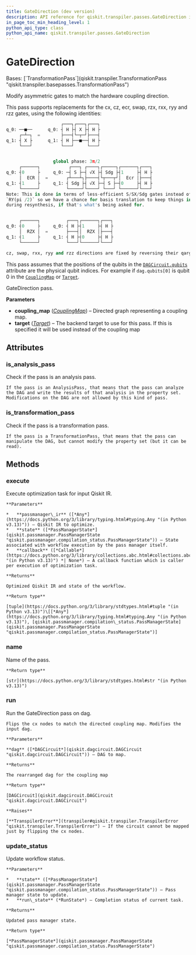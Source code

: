 ```yaml
---
title: GateDirection (dev version)
description: API reference for qiskit.transpiler.passes.GateDirection in the dev version of qiskit
in_page_toc_min_heading_level: 1
python_api_type: class
python_api_name: qiskit.transpiler.passes.GateDirection
---
```


# GateDirection

<Class id="qiskit.transpiler.passes.GateDirection" isDedicatedPage={true} github="https://github.com/Qiskit/qiskit/tree/stable/2.2/qiskit/transpiler/passes/utils/gate_direction.py#L19-L94" signature="qiskit.transpiler.passes.GateDirection(*args, **kwargs)" modifiers="class">
  Bases: [`TransformationPass`](qiskit.transpiler.TransformationPass "qiskit.transpiler.basepasses.TransformationPass")

  Modify asymmetric gates to match the hardware coupling direction.

  This pass supports replacements for the cx, cz, ecr, swap, rzx, rxx, ryy and rzz gates, using the following identities:

  ```python
                       ┌───┐┌───┐┌───┐
  q_0: ──■──      q_0: ┤ H ├┤ X ├┤ H ├
       ┌─┴─┐  =        ├───┤└─┬─┘├───┤
  q_1: ┤ X ├      q_1: ┤ H ├──■──┤ H ├
       └───┘           └───┘     └───┘


                    global phase: 3π/2
       ┌──────┐           ┌───┐ ┌────┐┌─────┐┌──────┐┌───┐
  q_0: ┤0     ├     q_0: ─┤ S ├─┤ √X ├┤ Sdg ├┤1     ├┤ H ├
       │  ECR │  =       ┌┴───┴┐├────┤└┬───┬┘│  Ecr │├───┤
  q_1: ┤1     ├     q_1: ┤ Sdg ├┤ √X ├─┤ S ├─┤0     ├┤ H ├
       └──────┘          └─────┘└────┘ └───┘ └──────┘└───┘
  Note: This is done in terms of less-efficient S/SX/Sdg gates instead of the more natural
  `RY(pi /2)` so we have a chance for basis translation to keep things in a discrete basis
  during resynthesis, if that's what's being asked for.


       ┌──────┐          ┌───┐┌──────┐┌───┐
  q_0: ┤0     ├     q_0: ┤ H ├┤1     ├┤ H ├
       │  RZX │  =       ├───┤│  RZX │├───┤
  q_1: ┤1     ├     q_1: ┤ H ├┤0     ├┤ H ├
       └──────┘          └───┘└──────┘└───┘

  cz, swap, rxx, ryy and rzz directions are fixed by reversing their qargs order.
  ```

  This pass assumes that the positions of the qubits in the [`DAGCircuit.qubits`](qiskit.dagcircuit.DAGCircuit#qubits "qiskit.dagcircuit.DAGCircuit.qubits") attribute are the physical qubit indices. For example if `dag.qubits[0]` is qubit 0 in the [`CouplingMap`](qiskit.transpiler.CouplingMap "qiskit.transpiler.CouplingMap") or [`Target`](qiskit.transpiler.Target "qiskit.transpiler.Target").

  GateDirection pass.

  **Parameters**

  *   **coupling\_map** ([*CouplingMap*](qiskit.transpiler.CouplingMap "qiskit.transpiler.CouplingMap")) – Directed graph representing a coupling map.
  *   **target** ([*Target*](qiskit.transpiler.Target "qiskit.transpiler.Target")) – The backend target to use for this pass. If this is specified it will be used instead of the coupling map

  ## Attributes

  ### is\_analysis\_pass

  <Attribute id="qiskit.transpiler.passes.GateDirection.is_analysis_pass">
    Check if the pass is an analysis pass.

    If the pass is an AnalysisPass, that means that the pass can analyze the DAG and write the results of that analysis in the property set. Modifications on the DAG are not allowed by this kind of pass.
  </Attribute>

  ### is\_transformation\_pass

  <Attribute id="qiskit.transpiler.passes.GateDirection.is_transformation_pass">
    Check if the pass is a transformation pass.

    If the pass is a TransformationPass, that means that the pass can manipulate the DAG, but cannot modify the property set (but it can be read).
  </Attribute>

  ## Methods

  ### execute

  <Function id="qiskit.transpiler.passes.GateDirection.execute" github="https://github.com/Qiskit/qiskit/tree/stable/2.2/qiskit/transpiler/basepasses.py#L161-L180" signature="execute(passmanager_ir, state, callback=None)">
    Execute optimization task for input Qiskit IR.

    **Parameters**

    *   **passmanager\_ir** ([*Any*](https://docs.python.org/3/library/typing.html#typing.Any "(in Python v3.13)")) – Qiskit IR to optimize.
    *   **state** ([*PassManagerState*](qiskit.passmanager.PassManagerState "qiskit.passmanager.compilation_status.PassManagerState")) – State associated with workflow execution by the pass manager itself.
    *   **callback** ([*Callable*](https://docs.python.org/3/library/collections.abc.html#collections.abc.Callable "(in Python v3.13)") *| None*) – A callback function which is caller per execution of optimization task.

    **Returns**

    Optimized Qiskit IR and state of the workflow.

    **Return type**

    [tuple](https://docs.python.org/3/library/stdtypes.html#tuple "(in Python v3.13)")\[[*Any*](https://docs.python.org/3/library/typing.html#typing.Any "(in Python v3.13)"), [qiskit.passmanager.compilation\_status.PassManagerState](qiskit.passmanager.PassManagerState "qiskit.passmanager.compilation_status.PassManagerState")]
  </Function>

  ### name

  <Function id="qiskit.transpiler.passes.GateDirection.name" github="https://github.com/Qiskit/qiskit/tree/stable/2.2/qiskit/passmanager/base_tasks.py#L68-L70" signature="name()">
    Name of the pass.

    **Return type**

    [str](https://docs.python.org/3/library/stdtypes.html#str "(in Python v3.13)")
  </Function>

  ### run

  <Function id="qiskit.transpiler.passes.GateDirection.run" github="https://github.com/Qiskit/qiskit/tree/stable/2.2/qiskit/transpiler/passes/utils/gate_direction.py#L68-L94" signature="run(dag)">
    Run the GateDirection pass on dag.

    Flips the cx nodes to match the directed coupling map. Modifies the input dag.

    **Parameters**

    **dag** ([*DAGCircuit*](qiskit.dagcircuit.DAGCircuit "qiskit.dagcircuit.DAGCircuit")) – DAG to map.

    **Returns**

    The rearranged dag for the coupling map

    **Return type**

    [DAGCircuit](qiskit.dagcircuit.DAGCircuit "qiskit.dagcircuit.DAGCircuit")

    **Raises**

    [**TranspilerError**](transpiler#qiskit.transpiler.TranspilerError "qiskit.transpiler.TranspilerError") – If the circuit cannot be mapped just by flipping the cx nodes.
  </Function>

  ### update\_status

  <Function id="qiskit.transpiler.passes.GateDirection.update_status" github="https://github.com/Qiskit/qiskit/tree/stable/2.2/qiskit/transpiler/basepasses.py#L182-L190" signature="update_status(state, run_state)">
    Update workflow status.

    **Parameters**

    *   **state** ([*PassManagerState*](qiskit.passmanager.PassManagerState "qiskit.passmanager.compilation_status.PassManagerState")) – Pass manager state to update.
    *   **run\_state** (*RunState*) – Completion status of current task.

    **Returns**

    Updated pass manager state.

    **Return type**

    [*PassManagerState*](qiskit.passmanager.PassManagerState "qiskit.passmanager.compilation_status.PassManagerState")
  </Function>
</Class>

